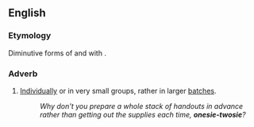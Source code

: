 ==English==

===Etymology===
Diminutive forms of {{m|en|one}} and {{m|en|two}} with {{m|en|-ie}}.

===Adverb===
{{head|en|adverb|head=[[onesie]]-twosie}}

# {{label|en|idiomatic}} [[individually|Individually]] or in very small groups, rather in larger [[batches]].
#: ''Why don't you prepare a whole stack of handouts in advance rather than getting out the supplies each time, '''onesie-twosie'''?''